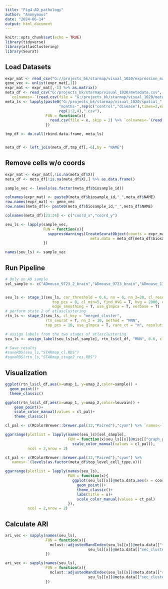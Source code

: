 ```yaml
---
title: "Fig4-AD_pathology"
author: "Anonymous"
date: "2024-06-14"
output: html_document
---
```


```r
knitr::opts_chunk$set(echo = TRUE)
library(tidyverse)
library(atlasClustering)
library(Seurat)
```

## Load Datasets

```r
expr_mat <- read_csv("G://projects_bk/starmap/visual_1020/expression_matrix_raw.csv")
gene_vec <- unlist(expr_mat[,1])
expr_mat <- expr_mat[,-1] %>% as.matrix()
meta_df <- read_csv("G:/projects_bk/starmap/visual_1020/metadata.csv", skip = 1) %>% 
  `colnames<-`(read.csv(file = "G:/projects_bk/starmap/visual_1020/metadata.csv", nrows = 1,header = F))
meta_ls <- lapply(paste0("G:/projects_bk/starmap/visual_1020/spatial_",rep(c(8,13),each=4),
                        "months-",rep(c("control","disease"),times=2,each=2),"-replicate_",
                        rep(1:2,4),".csv"),
                  FUN = function(x){
                    read.csv(file = x, skip = 2) %>% `colnames<-`(read.csv(file = x, nrows = 1,header = F))
                  })

tmp_df <- do.call(rbind.data.frame, meta_ls)


meta_df <- left_join(meta_df,tmp_df[,-6],by = "NAME")
```

## Remove cells w/o coords

```r
expr_mat <- expr_mat[,!is.na(meta_df$X)]
meta_df <- meta_df[!is.na(meta_df$X),] %>% as.data.frame()

sample_vec <- levels(as.factor(meta_df$biosample_id))

colnames(expr_mat) <- paste0(meta_df$biosample_id,"_",meta_df$NAME)
row.names(expr_mat) <- gene_vec
row.names(meta_df)<- paste0(meta_df$biosample_id,"_",meta_df$NAME)

colnames(meta_df)[23:24] <- c("coord_x","coord_y")

seu_ls <- lapply(sample_vec,
                 FUN = function(x){
                   suppressWarnings(CreateSeuratObject(counts = expr_mat[,meta_df$biosample_id == x],
                                      meta.data = meta_df[meta_df$biosample_id == x,]))
                 })

names(seu_ls) <- sample_vec
```

## Run Pipeline

```r
# Only on AD sample
sel_sample <- c("ADmouse_9723_2_brain","ADmouse_9723_brain","ADmouse_11346_brain","ADmouse_9494_brain")


seu_ls <- stage_1(seu_ls, cor_threshold = 0.6, nn = 6, nn_2=20, cl_resolution = 10,
                     top_pcs = 8, cl_min=5, find_HVG = T, hvg = 2000, cor_met = "PC",
                     edge_smoothing = T, use_glmpca = T, verbose = T)
# perform state 2 of atlasclustering
rtn_ls <- stage_2(seu_ls, cl_key = "merged_cluster",
                  rtn_seurat = T, nn_2 = 10, method = "MNN",
                  top_pcs = 10, use_glmpca = T, rare_ct = "m", resolution = 1)

# assign labels from the two stages of atlasclustering
seu_ls <- assign_label(seu_ls[sel_sample], rtn_ls$cl_df, "MNN", 0.6, cl_key = "merged_cluster")

# Save results
#saveRDS(seu_ls,"STARmap_cl.RDS")
#saveRDS(rtn_ls,"STARmap_stage2_res.RDS")


```

## Visualization

```r


ggplot(rtn_ls$cl_df,aes(x=umap_1, y=umap_2,color=sample)) + 
  geom_point()+
  theme_classic()

ggplot(rtn_ls$cl_df,aes(x=umap_1, y=umap_2,color=louvain)) + 
    geom_point()+
    scale_color_manual(values = cl_pal)+
    theme_classic()

cl_pal <- c(RColorBrewer::brewer.pal(12,"Paired"),"cyan") %>% `names<-`(levels(as.factor(rtn_ls$cl_df$louvain)))

ggarrange(plotlist = lapply(names(seu_ls)[sel_sample],
                            FUN = function(x)seu_ls[[x]]@misc[["graph_plot_cluster_sec_MNN"]]+
                              scale_color_manual(values = cl_pal)),
          ncol = 2,nrow = 2)

ct_pal <- c(RColorBrewer::brewer.pal(12,"Paired"),"cyan") %>% 
  `names<-`(levels(as.factor(meta_df$top_level_cell_type.x)))

ggarrange(plotlist = lapply(names(seu_ls),
                            FUN = function(x){
                              ggplot(seu_ls[[x]]@meta.data,aes(x = coord_y,y=coord_x,color=top_level_cell_type.x))+
                                geom_point()+
                                theme_classic()+
                                labs(title = x)+
                                scale_color_manual(values = ct_pal)
                            }),
          ncol = 2,nrow = 2)

```

## Calculate ARI

```r

ari_vec <- sapply(names(seu_ls),
                  FUN = function(x){
                    mclust::adjustedRandIndex(seu_ls[[x]]@meta.data[["top_level_cell_type.x"]],
                                     seu_ls[[x]]@meta.data[["sec_cluster_MNN"]])
                  })

ari_vec <- sapply(names(seu_ls),
                  FUN = function(x){
                    mclust::adjustedRandIndex(seu_ls[[x]]@meta.data[["region"]],
                                     seu_ls[[x]]@meta.data[["sec_cluster_MNN"]])
                  })



```

